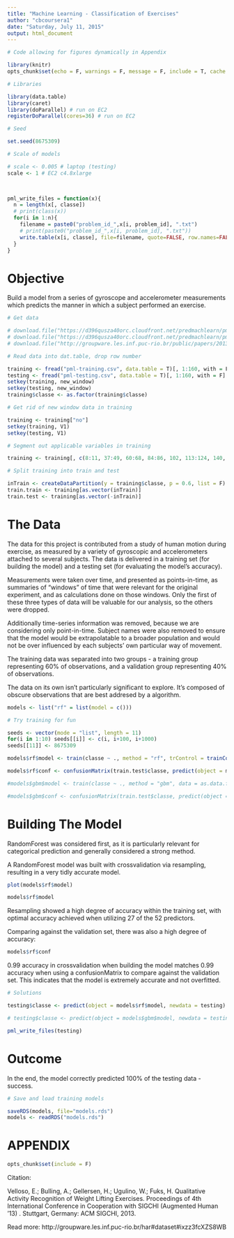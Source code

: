 ```yaml
---
title: "Machine Learning - Classification of Exercises"
author: "cbcoursera1"
date: "Saturday, July 11, 2015"
output: html_document
---
```


```r

# Code allowing for figures dynamically in Appendix

library(knitr)
opts_chunk$set(echo = F, warnings = F, message = F, include = T, cache = F)

```

```r

# Libraries

library(data.table)
library(caret)
library(doParallel) # run on EC2
registerDoParallel(cores=36) # run on EC2

# Seed

set.seed(8675309)

# Scale of models

# scale <- 0.005 # laptop (testing)
scale <- 1 # EC2 c4.8xlarge


 
pml_write_files = function(x){
  n = length(x[, classe])
  # print(class(x))
  for(i in 1:n){
    filename = paste0("problem_id_",x[i, problem_id], ".txt")
    # print(paste0("problem_id_",x[i, problem_id], ".txt"))
    write.table(x[i, classe], file=filename, quote=FALSE, row.names=FALSE, col.names=FALSE)
  }
}

```

# Objective

Build a model from a series of gyroscope and accelerometer measurements which predicts the manner in which a subject performed an exercise.


```r

# Get data

# download.file("https://d396qusza40orc.cloudfront.net/predmachlearn/pml-training.csv", destfile = "pml-training.csv")
# download.file("https://d396qusza40orc.cloudfront.net/predmachlearn/pml-testing.csv", destfile = "pml-testing.csv")
# download.file("http://groupware.les.inf.puc-rio.br/public/papers/2013.Velloso.QAR-WLE.pdf", destfile = "databook.pdf", "wininet") # databook

# Read data into dat.table, drop row number

training <- fread("pml-training.csv", data.table = T)[, 1:160, with = F]
testing <- fread("pml-testing.csv", data.table = T)[, 1:160, with = F]
setkey(training, new_window)
setkey(testing, new_window)
training$classe <- as.factor(training$classe)

# Get rid of new window data in training

training <- training["no"]
setkey(training, V1)
setkey(testing, V1)

# Segment out applicable variables in training

training <- training[, c(8:11, 37:49, 60:68, 84:86, 102, 113:124, 140, 151:160), with = F]

# Split training into train and test

inTrain <- createDataPartition(y = training$classe, p = 0.6, list = F)
train.train <- training[as.vector(inTrain)]
train.test <- training[as.vector(-inTrain)]

```

# The Data

The data for this project is contributed from a study of human motion during exercise, as measured by a variety of gyroscopic and accelerometers attached to several subjects. The data is delivered in a training set (for building the model) and a testing set (for evaluating the model's accuracy).

Measurements were taken over time, and presented as points-in-time, as summaries of "windows" of time that were relevant for the original experiment, and as calculations done on those windows. Only the first of these three types of data will be valuable for our analysis, so the others were dropped.

Additionally time-series information was removed, because we are considering only point-in-time. Subject names were also removed to ensure that the model would be extrapolatable to a broader population and would not be over influenced by each subjects' own particular way of movement.

The training data was separated into two groups - a training group representing 60% of observations, and a validation group representing 40% of observations.

The data on its own isn't particularly significant to explore. It's composed of obscure observations that are best addresed by a algorithm.

```r

models <- list("rf" = list(model = c()))

# Try training for fun

seeds <- vector(mode = "list", length = 11)
for(i in 1:10) seeds[[i]] <- c(i, i+100, i+1000)
seeds[[11]] <- 8675309

models$rf$model <- train(classe ~ ., method = "rf", trControl = trainControl(method = "cv", seeds = seeds), data = as.data.frame(train.train[as.vector(createDataPartition(y = train.train$classe, p = scale, list = F))]))

models$rf$conf <- confusionMatrix(train.test$classe, predict(object = models$rf$model, newdata = train.test[, c(1:53), with = F])) 

#models$gbm$model <- train(classe ~ ., method = "gbm", data = as.data.frame(train.train[as.vector(createDataPartition(y = train.train$classe, p = scale, list = F))]))

#models$gbm$conf <- confusionMatrix(train.test$classe, predict(object = models$gbm$model, newdata = train.test[, c(1:53), with = F]))

```

# Building The Model

RandomForest was considered first, as it is particularly relevant for categorical prediction and generally considered a strong method.

A RandomForest model was built with crossvalidation via resampling, resulting in a very tidly accurate model.

```r

plot(models$rf$model)

models$rf$model

```

Resampling showed a high degree of accuracy within the training set, with optimal accuracy achieved when utilizing 27 of the 52 predictors.

Comparing against the validation set, there was also a high degree of accuracy:

```r

models$rf$conf

```

0.99 accuracy in crossvalidation when building the model matches 0.99 accuracy when using a confusionMatrix to compare against the validation set. This indicates that the model is extremely accurate and not overfitted.

```r

# Solutions

testing$classe <- predict(object = models$rf$model, newdata = testing)

# testing$classe <- predict(object = models$gbm$model, newdata = testing)

pml_write_files(testing)

```

# Outcome

In the end, the model correctly predicted 100% of the testing data - success.


```r

# Save and load training models

saveRDS(models, file="models.rds")
models <- readRDS("models.rds")

```



# APPENDIX


```r

opts_chunk$set(include = F)

```

Citation:

Velloso, E.; Bulling, A.; Gellersen, H.; Ugulino, W.; Fuks, H. Qualitative Activity Recognition of Weight Lifting Exercises. Proceedings of 4th International Conference in Cooperation with SIGCHI (Augmented Human '13) . Stuttgart, Germany: ACM SIGCHI, 2013.

Read more: http://groupware.les.inf.puc-rio.br/har#dataset#ixzz3fcXZS8WB
